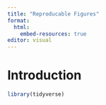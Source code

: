 ```yaml
---
title: "Reproducable Figures"
format: 
  html:
    embed-resources: true
editor: visual
---
```


## 

# Introduction

```r
library(tidyverse)
```
